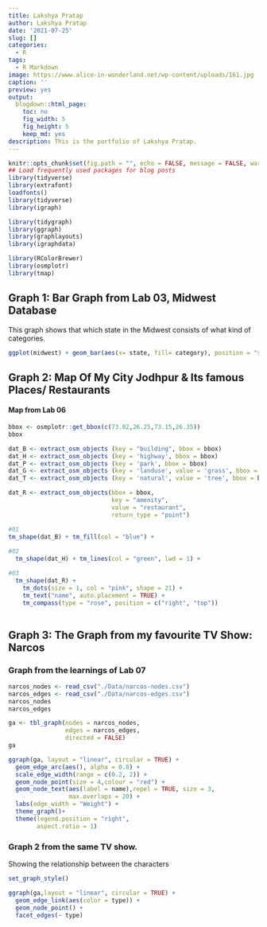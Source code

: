 ```yaml
---
title: Lakshya Pratap
author: Lakshya Pratap
date: '2021-07-25'
slug: []
categories:
  - R
tags:
  - R Markdown
image: https://www.alice-in-wonderland.net/wp-content/uploads/161.jpg
caption: ''
preview: yes
output:
  blogdown::html_page:
    toc: no
    fig_width: 5
    fig_height: 5
    keep_md: yes
description: This is the portfolio of Lakshya Pratap.
---
```



```r
knitr::opts_chunk$set(fig.path = "", echo = FALSE, message = FALSE, warning = FALSE)
## Load frequently used packages for blog posts
library(tidyverse)
library(extrafont)
loadfonts()
library(tidyverse)
library(igraph)

library(tidygraph)
library(ggraph)
library(graphlayouts)
library(igraphdata)

library(RColorBrewer)
library(osmplotr)
library(tmap)
```

## Graph 1: Bar Graph from Lab 03, Midwest Database

This graph shows that which state in the Midwest consists of what kind of categories.
```r
ggplot(midwest) + geom_bar(aes(x= state, fill= category), position = "stack")
```



## Graph 2: Map Of My City Jodhpur & Its famous Places/ Restaurants
#### Map from Lab 06

```r
bbox <- osmplotr::get_bbox(c(73.02,26.25,73.15,26.35))
bbox

```


```r
dat_B <- extract_osm_objects (key = "building", bbox = bbox) 
dat_H <- extract_osm_objects (key = 'highway', bbox = bbox)
dat_P <- extract_osm_objects (key = 'park', bbox = bbox)
dat_G <- extract_osm_objects (key = 'landuse', value = 'grass', bbox = bbox)
dat_T <- extract_osm_objects (key = 'natural', value = 'tree', bbox = bbox)
```


```r
dat_R <- extract_osm_objects(bbox = bbox, 
                             key = "amenity", 
                             value = "restaurant", 
                             return_type = "point")
```


```r
#01
tm_shape(dat_B) + tm_fill(col = "blue") +
  
#02
  tm_shape(dat_H) + tm_lines(col = "green", lwd = 1) +

#03
  tm_shape(dat_R) + 
    tm_dots(size = 1, col = "pink", shape = 21) + 
    tm_text("name", auto.placement = TRUE) + 
    tm_compass(type = "rose", position = c("right", "top"))
 
```

## Graph 3: The Graph from my favourite TV Show: Narcos
### Graph from the learnings of Lab 07

```r
narcos_nodes <- read_csv("./Data/narcos-nodes.csv")
narcos_edges <- read_csv("./Data/narcos-edges.csv")
narcos_nodes
narcos_edges
```

```r
ga <- tbl_graph(nodes = narcos_nodes, 
                edges = narcos_edges, 
                directed = FALSE)
ga
```


```r
ggraph(ga, layout = "linear", circular = TRUE) + 
  geom_edge_arc(aes(), alpha = 0.8) + 
  scale_edge_width(range = c(0.2, 2)) +
  geom_node_point(size = 4,colour = "red") + 
  geom_node_text(aes(label = name),repel = TRUE, size = 3,
                 max.overlaps = 20) +
  labs(edge_width = "Weight") +
  theme_graph()+
  theme(legend.position = "right", 
        aspect.ratio = 1)
```

### Graph 2 from the same TV show. 

Showing the relationship between the characters

```r
set_graph_style()

ggraph(ga,layout = "linear", circular = TRUE) + 
  geom_edge_link(aes(color = type)) + 
  geom_node_point() +
  facet_edges(~ type)
```


